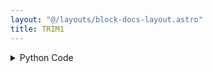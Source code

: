 ```yaml
---
layout: "@/layouts/block-docs-layout.astro"
title: TRIM1
---
```



<PythonDocsDisplay docstring={docstring} />
<AppDisplay app={app} client:visible />

<details>
<summary>Python Code</summary>
```python
from flojoy import OrderedPair, flojoy, Matrix, Scalar
import numpy as np
from collections import namedtuple
from typing import Literal

import scipy.stats


@flojoy
def TRIM1(
    default: OrderedPair | Matrix,
    proportiontocut: float = 0.1,
    tail: str = "right",
    axis: int = 0,
) -> OrderedPair | Matrix | Scalar:
    """The TRIM1 node is based on a numpy or scipy function.

    The description of that function is as follows:

        Slice off a proportion from ONE end of the passed array distribution.

        If 'proportiontocut' = 0.1, slices off 'leftmost' or 'rightmost' 10% of scores.
        The lowest or highest values are trimmed (depending on the tail).
        Slice off less if proportion results in a non-integer slice index (i.e. conservatively slices off 'proportiontocut').

    Parameters
    ----------
    a : array_like
        Input array.
    proportiontocut : float
        Fraction to cut off of 'left' or 'right' of distribution.
    tail : {'left', 'right'}, optional
        Defaults to 'right'.
    axis : int or None, optional
        Axis along which to trim data.
        Default is 0.
        If None, compute over the whole array 'a'.

    Returns
    -------
    DataContainer
        type 'ordered pair', 'scalar', or 'matrix'
    """

    result = scipy.stats.trim1(
        a=default.y,
        proportiontocut=proportiontocut,
        tail=tail,
        axis=axis,
    )

    if isinstance(result, np.ndarray):
        result = OrderedPair(x=default.x, y=result)
    else:
        assert isinstance(
            result, np.number | float | int
        ), f"Expected np.number, float or int for result, got {type(result)}"
        result = Scalar(c=float(result))

    return result

```
[Find this Flojoy Block on GitHub](https://github.com/flojoy-ai/blocks/blob/main/blocks/SCIPY/STATS/TRIM1/TRIM1.py)
</details>


## Example
